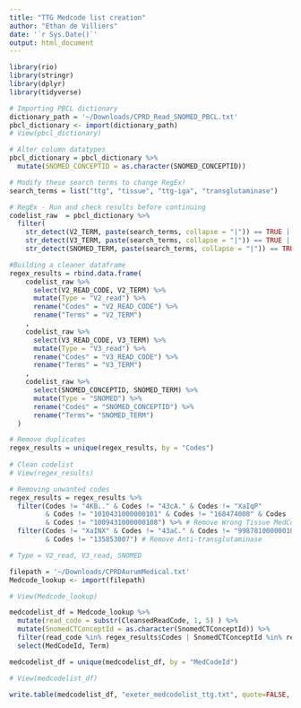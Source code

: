 ```yaml
---
title: "TTG Medcode list creation"
author: "Ethan de Villiers"
date: '`r Sys.Date()`'
output: html_document
---
```


```r
library(rio)
library(stringr)
library(dplyr)
library(tidyverse)
```

``` r
# Importing PBCL dictionary
dictionary_path = '~/Downloads/CPRD_Read_SNOMED_PBCL.txt'
pbcl_dictionary <- import(dictionary_path)
# View(pbcl_dictionary)

# Alter column datatypes
pbcl_dictionary = pbcl_dictionary %>%
  mutate(SNOMED_CONCEPTID = as.character(SNOMED_CONCEPTID))

# Modify these search terms to change RegEx!
search_terms = list("ttg", "tissue", "ttg-iga", "transglutaminase")

# RegEx - Run and check results before continuing
codelist_raw  = pbcl_dictionary %>%
  filter(
    str_detect(V2_TERM, paste(search_terms, collapse = "|")) == TRUE |
    str_detect(V3_TERM, paste(search_terms, collapse = "|")) == TRUE |
    str_detect(SNOMED_TERM, paste(search_terms, collapse = "|")) == TRUE )

#Building a cleaner dataframe
regex_results = rbind.data.frame(
    codelist_raw %>% 
      select(V2_READ_CODE, V2_TERM) %>%
      mutate(Type = "V2_read") %>%
      rename("Codes" = "V2_READ_CODE") %>%
      rename("Terms" = "V2_TERM")
    ,
    codelist_raw %>% 
      select(V3_READ_CODE, V3_TERM) %>%
      mutate(Type = "V3_read") %>%
      rename("Codes" = "V3_READ_CODE") %>%
      rename("Terms" = "V3_TERM")
    ,
    codelist_raw %>% 
      select(SNOMED_CONCEPTID, SNOMED_TERM) %>%
      mutate(Type = "SNOMED") %>%
      rename("Codes" = "SNOMED_CONCEPTID") %>%
      rename("Terms"= "SNOMED_TERM")
  )

# Remove duplicates
regex_results = unique(regex_results, by = "Codes")
 
# Clean codelist
# View(regex_results)

# Removing unwanted codes
regex_results = regex_results %>%
  filter(Codes != "4KB.." & Codes != "43cA." & Codes != "XaIqP" 
         & Codes != "1010431000000101" & Codes != "168474008" & Codes != "395141005" 
         & Codes != "1009431000000108") %>% # Remove Wrong Tissue MedCodes
  filter(Codes != "XaINX" & Codes != "43aC." & Codes != "998781000000101"
         & Codes != "135853007") # Remove Anti-transglutaminase
```


``` r
# Type = V2_read, V3_read, SNOMED

filepath = '~/Downloads/CPRDAurumMedical.txt'
Medcode_lookup <- import(filepath)

# View(Medcode_lookup)

medcodelist_df = Medcode_lookup %>%
  mutate(read_code = substr(CleansedReadCode, 1, 5) ) %>%
  mutate(SnomedCTConceptId = as.character(SnomedCTConceptId)) %>%
  filter(read_code %in% regex_results$Codes | SnomedCTConceptId %in% regex_results$Codes) %>%
  select(MedCodeId, Term)

medcodelist_df = unique(medcodelist_df, by = "MedCodeId")

# View(medcodelist_df)
```



``` r
write.table(medcodelist_df, "exeter_medcodelist_ttg.txt", quote=FALSE, sep = "\t", row.names=FALSE, col.names=TRUE)
```